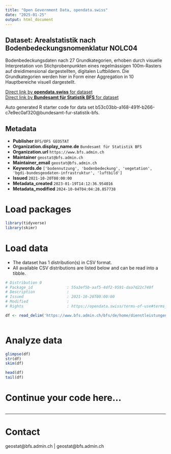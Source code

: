 ```yaml
---
title: "Open Government Data, opendata.swiss"
date: "2025-01-25"
output: html_document
---
```


## Dataset: Arealstatistik nach Bodenbedeckungsnomenklatur NOLC04

Bodenbedeckungsdaten nach 27 Grundkategorien, erhoben durch visuelle Interpretation von Stichprobenpunkten eines regelmässigen 100m-Rasters auf dreidimensional dargestellten, digitalen Luftbildern. Die Grundkategorien werden hier in Form einer Aggregation in 10 Hauptbereiche visuell dargestellt.

[Direct link by **opendata.swiss** for dataset](https://opendata.swiss/de/dataset/arealstatistik-nach-bodenbedeckungsnomenklatur-nolc04)<br>
[Direct link by **Bundesamt für Statistik BFS** for dataset](https://www.bfs.admin.ch/bfs/de/home/dienstleistungen/geostat/geodaten-bundesstatistik/boden-nutzung-bedeckung-eignung/arealstatistik-schweiz.assetdetail.32376295.html)

Auto generated R starter code for data set b53c03bb-a168-491f-b266-c7e9ec0af320@bundesamt-fur-statistik-bfs.

## Metadata

- **Publisher** `BFS/OFS GEOSTAT`
- **Organization.display_name.de** `Bundesamt für Statistik BFS`
- **Organization.url** `https://www.bfs.admin.ch`
- **Maintainer** `geostat@bfs.admin.ch`
- **Maintainer_email** `geostat@bfs.admin.ch`
- **Keywords.de** `['bodennutzung', 'bodenbedeckung', 'vegetation', 'bgdi-bundesgeodaten-infrastruktur', 'luftbild']`
- **Issued** `2021-10-20T00:00:00`
- **Metadata_created** `2023-01-19T14:12:36.954016`
- **Metadata_modified** `2024-10-04T04:04:28.857738`


# Load packages

```r

library(tidyverse)
library(skimr)

```

# Load data

-   The dataset has 1 distribution(s) in CSV format.
-   All available CSV distributions are listed below and can be read into a tibble.

```r

# Distribution 0
# Package_id               : 55a3ef5b-aaf5-4df2-9591-daa7d22c740f
# Description              : 
# Issued                   : 2021-10-20T00:00:00
# Modified                 : 
# Rights                   : https://opendata.swiss/terms-of-use#terms_by_ask

df <- read_delim('https://www.bfs.admin.ch/bfs/de/home/dienstleistungen/geostat/geodaten-bundesstatistik/boden-nutzung-bedeckung-eignung/arealstatistik-schweiz.assetdetail.32376296.html')



```

# Analyze data

```r

glimpse(df)
str(df)
skim(df)

head(df)
tail(df)

```

# Continue your code here...

```r

```

------------------------------------------------------------------------

# Contact

geostat@bfs.admin.ch | geostat@bfs.admin.ch
